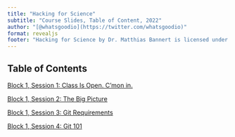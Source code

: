 ```yaml
---
title: "Hacking for Science"
subtitle: "Course Slides, Table of Content, 2022"
author: "[@whatsgoodio](https://twitter.com/whatsgoodio)"
format: revealjs
footer: "Hacking for Science by Dr. Matthias Bannert is licensed under [CC BY-NC-SA 4.0](https://creativecommons.org/licenses/by-nc-sa/4.0/?ref=chooser-v1)"
---
```


## Table of Contents

[Block 1, Session 1: Class Is Open. C'mon in.](block_1_session_1_classopen.html)

[Block 1, Session 2: The Big Picture](block_1_session_2_big_picture.html)

[Block 1, Session 3: Git Requirements](block_1_session_3_git_requirements.html)

[Block 1, Session 4: Git 101](block_1_session_4_git_101.html)

<!--






[Block 2, Session 1: R Programming 101](block2_session_1.html)

[Block 2, Session 2: Programming with data](block2_session_2.html)

[Block 3, Session 1: Infrastructure: Terminology and Contextualization](block3_session_1.html)

[Block 3, Session 2: Infrastructure for the Semester Projects](block3_session_2.html)


-->

